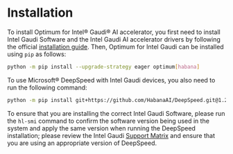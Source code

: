 <!--Copyright 2022 The HuggingFace Team. All rights reserved.

Licensed under the Apache License, Version 2.0 (the "License"); you may not use this file except in compliance with
the License. You may obtain a copy of the License at

http://www.apache.org/licenses/LICENSE-2.0

Unless required by applicable law or agreed to in writing, software distributed under the License is distributed on
an "AS IS" BASIS, WITHOUT WARRANTIES OR CONDITIONS OF ANY KIND, either express or implied. See the License for the
specific language governing permissions and limitations under the License.
-->

# Installation

To install Optimum for Intel® Gaudi® AI accelerator, you first need to install Intel Gaudi Software and the Intel Gaudi
AI accelerator drivers by following the official [installation guide](https://docs.habana.ai/en/latest/Installation_Guide/index.html).
Then, Optimum for Intel Gaudi can be installed using `pip` as follows:

```bash
python -m pip install --upgrade-strategy eager optimum[habana]
```


To use Microsoft® DeepSpeed with Intel Gaudi devices, you also need to run the following command:

```bash
python -m pip install git+https://github.com/HabanaAI/DeepSpeed.git@1.21.0
```

To ensure that you are installing the correct Intel Gaudi Software, please run the `hl-smi` command to confirm the software version
being used in the system and apply the same version when running the DeepSpeed installation; please review the Intel Gaudi
[Support Matrix](https://docs.habana.ai/en/latest/Support_Matrix/Support_Matrix.html) and ensure that you are using an appropriate
version of DeepSpeed.

